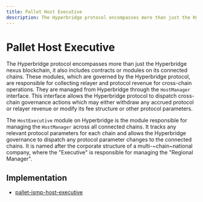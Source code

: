 ```yaml
---
title: Pallet Host Executive
description: The Hyperbridge protocol encompasses more than just the Hyperbridge Nexus blockchain, it also includes contracts or modules on its connected chains. These modules, which are governed by the Hyperbridge protocol, are responsible for collecting relayer and protocol revenue for cross-chain operations.
---
```


# Pallet Host Executive

The Hyperbridge protocol encompasses more than just the Hyperbridge nexus blockchain, it also includes contracts or modules on its connected chains. These modules, which are governed by the Hyperbridge protocol, are responsible for collecting relayer and protocol revenue for cross-chain operations. They are managed from Hyperbridge through the `HostManager` interface. This interface allows the Hyperbridge protocol to dispatch cross-chain governance actions which may either withdraw any accrued protocol or relayer revenue or modify its fee structure or other protocol parameters.

The `HostExecutive` module on Hyperbridge is the module responsible for managing the `HostManager` across all connected chains. It tracks any relevant protocol parameters for each chain and allows the Hyperbridge governance to dispatch any protocol parameter changes to the connected chains. It is named after the corporate structure of a multi-~chain~national company, where the "Executive" is responsible for managing the "Regional Manager".


## Implementation

 - [pallet-ismp-host-executive](https://github.com/polytope-labs/hyperbridge/blob/main/modules/ismp/pallets/host-executive/src/lib.rs)
